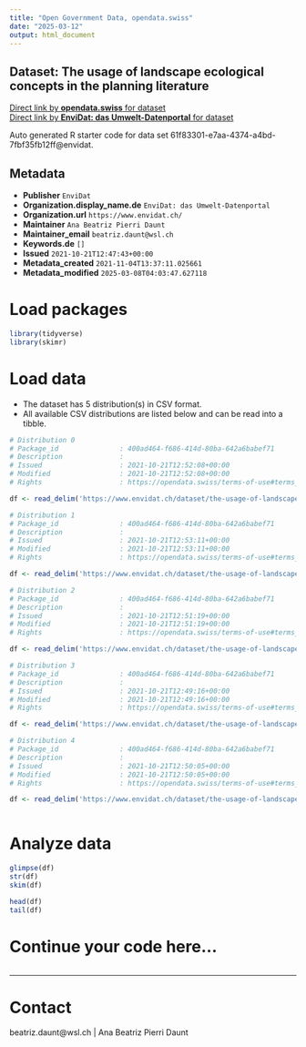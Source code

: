 ```yaml
---
title: "Open Government Data, opendata.swiss"
date: "2025-03-12"
output: html_document
---
```


## Dataset: The usage of landscape ecological concepts in the planning literature



[Direct link by **opendata.swiss** for dataset](https://opendata.swiss/de/dataset/the-usage-of-landscape-ecological-concepts-in-the-planning-literature)<br>
[Direct link by **EnviDat: das Umwelt-Datenportal** for dataset](https://www.envidat.ch/#/metadata/the-usage-of-landscape-ecological-concepts-in-the-planning-literature)

Auto generated R starter code for data set 61f83301-e7aa-4374-a4bd-7fbf35fb12ff@envidat.

## Metadata

- **Publisher** `EnviDat`
- **Organization.display_name.de** `EnviDat: das Umwelt-Datenportal`
- **Organization.url** `https://www.envidat.ch/`
- **Maintainer** `Ana Beatriz Pierri Daunt`
- **Maintainer_email** `beatriz.daunt@wsl.ch`
- **Keywords.de** `[]`
- **Issued** `2021-10-21T12:47:43+00:00`
- **Metadata_created** `2021-11-04T13:37:11.025661`
- **Metadata_modified** `2025-03-08T04:03:47.627118`


# Load packages

```r

library(tidyverse)
library(skimr)

```

# Load data

-   The dataset has 5 distribution(s) in CSV format.
-   All available CSV distributions are listed below and can be read into a tibble.

```r

# Distribution 0
# Package_id               : 400ad464-f686-414d-80ba-642a6babef71
# Description              : 
# Issued                   : 2021-10-21T12:52:08+00:00
# Modified                 : 2021-10-21T12:52:08+00:00
# Rights                   : https://opendata.swiss/terms-of-use#terms_open

df <- read_delim('https://www.envidat.ch/dataset/the-usage-of-landscape-ecological-concepts-in-the-planning-literature/resource/070af529-0b2d-4ead-b0d8-86aaf15afd04')

# Distribution 1
# Package_id               : 400ad464-f686-414d-80ba-642a6babef71
# Description              : 
# Issued                   : 2021-10-21T12:53:11+00:00
# Modified                 : 2021-10-21T12:53:11+00:00
# Rights                   : https://opendata.swiss/terms-of-use#terms_open

df <- read_delim('https://www.envidat.ch/dataset/the-usage-of-landscape-ecological-concepts-in-the-planning-literature/resource/f456f712-f67c-40d0-9f6a-7e18f2746ce4')

# Distribution 2
# Package_id               : 400ad464-f686-414d-80ba-642a6babef71
# Description              : 
# Issued                   : 2021-10-21T12:51:19+00:00
# Modified                 : 2021-10-21T12:51:19+00:00
# Rights                   : https://opendata.swiss/terms-of-use#terms_open

df <- read_delim('https://www.envidat.ch/dataset/the-usage-of-landscape-ecological-concepts-in-the-planning-literature/resource/21b7a6f8-9f37-4ddb-b8fa-b17f25428996')

# Distribution 3
# Package_id               : 400ad464-f686-414d-80ba-642a6babef71
# Description              : 
# Issued                   : 2021-10-21T12:49:16+00:00
# Modified                 : 2021-10-21T12:49:16+00:00
# Rights                   : https://opendata.swiss/terms-of-use#terms_open

df <- read_delim('https://www.envidat.ch/dataset/the-usage-of-landscape-ecological-concepts-in-the-planning-literature/resource/3b4f848b-5dc5-4f24-96b3-09778c0a8655')

# Distribution 4
# Package_id               : 400ad464-f686-414d-80ba-642a6babef71
# Description              : 
# Issued                   : 2021-10-21T12:50:05+00:00
# Modified                 : 2021-10-21T12:50:05+00:00
# Rights                   : https://opendata.swiss/terms-of-use#terms_open

df <- read_delim('https://www.envidat.ch/dataset/the-usage-of-landscape-ecological-concepts-in-the-planning-literature/resource/7ae0ec68-0675-4d2b-a5d2-51d08e153f99')



```

# Analyze data

```r

glimpse(df)
str(df)
skim(df)

head(df)
tail(df)

```

# Continue your code here...

```r

```

------------------------------------------------------------------------

# Contact

beatriz.daunt@wsl.ch | Ana Beatriz Pierri Daunt
